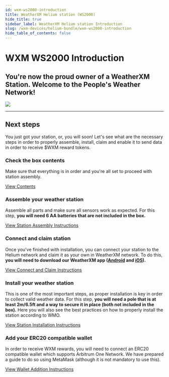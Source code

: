 ```yaml
---
id: wxm-ws2000-introduction
title: WeatherXM Helium station (WS2000)
hide_title: true
sidebar_label: WeatherXM Helium station Introduction
slug: /wxm-devices/helium-bundle/wxm-ws2000-introduction
hide_table_of_contents: false
---
```



<div class="row">
  <div class="col col--8">
    <h1>WXM WS2000 Introduction</h1>
    <h2 className="subtitle">You're now the proud owner of a WeatherXM Station. Welcome to the People's Weather Network!</h2>
  </div>
</div>

<div class="control">
    <img src={useBaseUrl("img/home/helium.png")} />
</div>

<hr />

## Next steps

You just got your station, or, you will soon!
Let's see what are the necessary steps in order to properly assemble, install, claim and enable it to send data in order to receive $WXM reward tokens.

### Check the box contents

Make sure that everything is in order and you're all set to proceed with station assembly.


<a href="/wxm-devices/helium-bundle/helium-contents">View Contents</a>


### Assemble your weather station

Assemble all parts and make sure all sensors work as expected. For this step, **you will need 6 AA batteries that are not included in the box.**


<a href="/wxm-devices/helium-bundle/helium-assemble">View Station Assembly Instructions</a>

### Connect and claim station

Once you've finished with installation, you can connect your station to the Helium network and claim it as your own in WeatherXM network. To do this, **you will need to download our WeatherXM app (<a href="https://play.google.com/store/apps/details?id=com.weatherxm.app&hl=en&gl=US" target="blank">Android</a> and <a href="https://apps.apple.com/ie/app/weatherxm/id1629841929" target="blank">iOS</a>).**


<a href="/wxm-devices/helium-bundle/helium-connect-and-claim">View Connect and Claim Instructions</a>

### Install your weather station

This is one of the most important steps, as proper installation is key in order to collect valid weather data. For this step, **you will need a pole that is at least 2m/6.5ft and a way to secure it in place (both not included in the box).** Here you will also see the best practices on how to properly install the station according to WMO.


<a href="/wxm-devices/helium-bundle/helium-install-weather-station">View Station Installation Instructions</a>


### Add your ERC20 compatible wallet

In order to receive WXM rewards, you will need to connect an ERC20 compatible wallet which supports Arbitrum One Network. We have prepared a guide to do so using MetaMask (although it is not mandatory to use this).


<a href="/wallet/add-edit-wallet-address#how-to-create-wallet-on-metamask">View Wallet Addition Instructions</a>